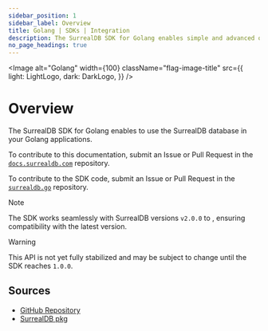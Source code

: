 ```yaml
---
sidebar_position: 1
sidebar_label: Overview
title: Golang | SDKs | Integration
description: The SurrealDB SDK for Golang enables simple and advanced querying of a remote or embedded database.
no_page_headings: true
---
```



<Image
    alt="Golang"
    width={100}
    className="flag-image-title"
    src={{
        light: LightLogo,
        dark: DarkLogo,
    }}
/>

# Overview

The SurrealDB SDK for Golang enables to use the SurrealDB database in your Golang applications.

To contribute to this documentation, submit an Issue or Pull Request in the [`docs.surrealdb.com`](https://github.com/surrealdb/docs.surrealdb.com) repository.

To contribute to the SDK code, submit an Issue or Pull Request in the [`surrealdb.go`](https://github.com/surrealdb/surrealdb.go) repository.

> [!NOTE]
> The SDK works seamlessly with SurrealDB versions `v2.0.0` to <Version />, ensuring compatibility with the latest version.

> [!WARNING]
> This API is not yet fully stabilized and may be subject to change until the SDK reaches `1.0.0`.
## Sources

- [GitHub Repository](https://github.com/surrealdb/surrealdb.go)
- [SurrealDB pkg](https://pkg.go.dev/github.com/surrealdb/surrealdb.go)
